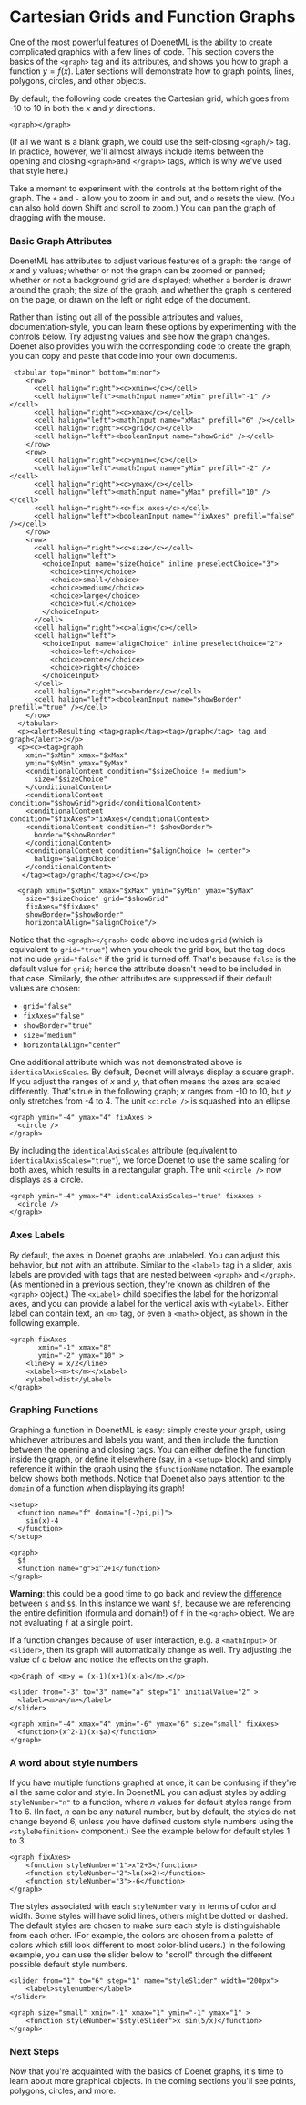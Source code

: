 
# Cartesian Grids and Function Graphs

One of the most powerful features of DoenetML is the ability to create complicated graphics with a few lines of code. This section covers the basics of the `<graph>` tag and its attributes, and shows you how to graph a function $y = f(x)$. Later sections will demonstrate how to graph points, lines, polygons, circles, and other objects.

By default, the following code creates the Cartesian grid, which goes from -10 to 10 in both the $x$ and $y$ directions. 
```doenet-editor-horiz
<graph></graph>
```

(If all we want is a blank graph, we could use the self-closing `<graph/>` tag. In practice, however, we'll almost always include items between the opening and closing `<graph>`and `</graph>` tags, which is why we've used that style here.)

Take a moment to experiment with the controls at the bottom right of the graph. The `+` and `-` allow you to zoom in and out, and `o` resets the view. (You can also hold down Shift and scroll to zoom.) You can pan the graph of dragging with the mouse.



### Basic Graph Attributes

DoenetML has attributes to adjust various features of a graph: the range of $x$ and $y$ values; whether or not the graph can be zoomed or panned;  whether or not a background grid are displayed; whether a border is drawn around the graph; the size of the graph; and whether the graph is centered on the page, or drawn on the left or right edge of the document.

Rather than listing out all of the possible attributes and values, documentation-style, you can learn these options by experimenting with the controls below. Try adjusting values and see how the graph changes. Doenet also provides you with the corresponding code to create the graph; you can copy and paste that code into your own documents.

```doenet-example
 <tabular top="minor" bottom="minor">
    <row>
      <cell halign="right"><c>xmin=</c></cell>
      <cell halign="left"><mathInput name="xMin" prefill="-1" /></cell>
      <cell halign="right"><c>xmax</c></cell>
      <cell halign="left"><mathInput name="xMax" prefill="6" /></cell>
      <cell halign="right"><c>grid</c></cell>
      <cell halign="left"><booleanInput name="showGrid" /></cell>
    </row>
    <row>
      <cell halign="right"><c>ymin=</c></cell>
      <cell halign="left"><mathInput name="yMin" prefill="-2" /></cell>
      <cell halign="right"><c>ymax</c></cell>
      <cell halign="left"><mathInput name="yMax" prefill="10" /></cell>
      <cell halign="right"><c>fix axes</c></cell>
      <cell halign="left"><booleanInput name="fixAxes" prefill="false" /></cell>
    </row>
    <row>
      <cell halign="right"><c>size</c></cell>
      <cell halign="left">
        <choiceInput name="sizeChoice" inline preselectChoice="3">
          <choice>tiny</choice>
          <choice>small</choice>
          <choice>medium</choice>
          <choice>large</choice>
          <choice>full</choice>
        </choiceInput>
      </cell> 
      <cell halign="right"><c>align</c></cell>
      <cell halign="left">
        <choiceInput name="alignChoice" inline preselectChoice="2">
          <choice>left</choice>
          <choice>center</choice>
          <choice>right</choice>
        </choiceInput>
      </cell> 
      <cell halign="right"><c>border</c></cell>
      <cell halign="left"><booleanInput name="showBorder" prefill="true" /></cell>  
    </row>
  </tabular>
  <p><alert>Resulting <tag>graph</tag><tag>/graph</tag> tag and graph</alert>:</p>
  <p><c><tag>graph
    xmin="$xMin" xmax="$xMax"
    ymin="$yMin" ymax="$yMax"
    <conditionalContent condition="$sizeChoice != medium">
      size="$sizeChoice"
    </conditionalContent>
    <conditionalContent condition="$showGrid">grid</conditionalContent>
    <conditionalContent condition="$fixAxes">fixAxes</conditionalContent>
    <conditionalContent condition="! $showBorder">
      border="$showBorder"
    </conditionalContent>
    <conditionalContent condition="$alignChoice != center">
      halign="$alignChoice"
    </conditionalContent>
   </tag><tag>/graph</tag></c></p>
  
  <graph xmin="$xMin" xmax="$xMax" ymin="$yMin" ymax="$yMax"
    size="$sizeChoice" grid="$showGrid"
    fixAxes="$fixAxes" 
    showBorder="$showBorder"
    horizontalAlign="$alignChoice"/>
```

Notice that the `<graph></graph>` code above includes `grid` (which is equivalent to `grid="true"`) when you check the grid box, but the tag does not include `grid="false"` if the grid is turned off. That's because `false` is the default value for `grid`; hence the attribute doesn't need to be included in that case. Similarly, the other attributes are suppressed if their default values are chosen:

* `grid="false"`
* `fixAxes="false"`
* `showBorder="true"`
* `size="medium"`
* `horizontalAlign="center"`

One additional attribute which was not demonstrated above is `identicalAxisScales`. By default, Deonet will always display a square graph. If you adjust the ranges of $x$ and $y$, that often means the axes are scaled differently. That's true in the following graph; $x$ ranges from -10 to 10, but $y$ only stretches from -4 to 4. The unit `<circle />` is squashed into an ellipse.

```doenet-editor-horiz
<graph ymin="-4" ymax="4" fixAxes >
  <circle />
</graph>
```


By including the `identicalAxisScales` attribute (equivalent to `identicalAxisScales="true"`), we force Doenet to use the same scaling for both axes, which results in a rectangular graph.  The unit `<circle />` now displays as a circle.

```doenet-editor-horiz
<graph ymin="-4" ymax="4" identicalAxisScales="true" fixAxes >
  <circle />
</graph>
```

### Axes Labels

By default, the axes in Doenet graphs are unlabeled. You can adjust this behavior, but not with an attribute. Similar to the `<label>` tag in a slider, axis labels are provided with tags that are nested between `<graph>` and `</graph>`. (As mentioned in a previous section, they're known as children of the `<graph>` object.) The `<xLabel>` child specifies the label for the horizontal axes, and you can provide a label for the vertical axis with `<yLabel>`. Either label can contain text, an `<m>` tag, or even a `<math>` object, as shown in the following example.

```doenet-editor-horiz
<graph fixAxes
       xmin="-1" xmax="8" 
       ymin="-2" ymax="10" >
    <line>y = x/2</line>
    <xLabel><m>t</m></xLabel>
    <yLabel>dist</yLabel>
</graph>
```

### Graphing Functions
Graphing a function in DoenetML is easy: simply create your graph, using whichever attributes and labels you want, and then include the function between the opening and closing tags. You can either define the function inside the graph, or define it elsewhere (say, in a `<setup>` block) and simply reference it within the graph using the `$functionName` notation. The example below shows both methods. Notice that Doenet also pays attention to the `domain` of a function when displaying its graph!

```doenet-editor-horiz
<setup>
  <function name="f" domain="[-2pi,pi]">
    sin(x)-4
  </function>
</setup>

<graph>
  $f
  <function name="g">x^2+1</function>
</graph>
```

**Warning**: this could be a good time to go back and review the [difference between `$` and `$$`](../introdTutorial/iT1-7-functions.mdx). In this instance we want `$f`, because we are referencing the entire definition (formula and domain!) of `f` in the `<graph>` object. We are not evaluating `f` at a single point.

If a function changes because of user interaction, e.g. a `<mathInput>` or `<slider>`, then its graph will automatically change as well. Try adjusting the value of $a$ below and notice the effects on the graph.

```doenet-editor-horiz
<p>Graph of <m>y = (x-1)(x+1)(x-a)</m>.</p>

<slider from="-3" to="3" name="a" step="1" initialValue="2" >
  <label><m>a</m></label>
</slider>

<graph xmin="-4" xmax="4" ymin="-6" ymax="6" size="small" fixAxes>
  <function>(x^2-1)(x-$a)</function>
</graph>
```

### A word about style numbers

If you have multiple functions graphed at once, it can be confusing if they're all the same color and style. In DoenetML you can adjust styles by adding `styleNumber="n"` to a function, where $n$ values for default styles range from 1 to 6. (In fact, $n$ can be any natural number, but by default, the styles do not change beyond 6, unless you have defined custom style numbers using the `<styleDefinition>` component.) See the example below for default styles 1 to 3.

```doenet-editor-horiz
<graph fixAxes>
    <function styleNumber="1">x^2+3</function>
    <function styleNumber="2">ln(x+2)</function>
    <function styleNumber="3">-6</function>
</graph>
```
The styles associated with each `styleNumber` vary in terms of color and width. Some styles will have solid lines, others might be dotted or dashed. The default styles are chosen to make sure each style is distinguishable from each other. (For example, the colors are chosen from a palette of colors which still look different to most color-blind users.) In the following example, you can use the slider below to "scroll" through the different possible default style numbers.

```doenet-editor-horiz
<slider from="1" to="6" step="1" name="styleSlider" width="200px">
    <label>stylenumber</label>
</slider>
     
<graph size="small" xmin="-1" xmax="1" ymin="-1" ymax="1" >
    <function styleNumber="$styleSlider">x sin(5/x)</function>
</graph>
```

### Next Steps
Now that you're acquainted with the basics of Doenet graphs, it's time to learn about more graphical objects. In the coming sections you'll see points, polygons, circles, and more.





